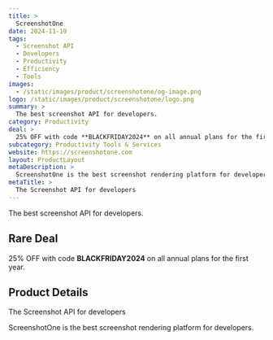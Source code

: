 ```yaml
---
title: >
  ScreenshotOne
date: 2024-11-19
tags:
  - Screenshot API
  - Developers
  - Productivity
  - Efficiency
  - Tools
images:
  - /static/images/product/screenshotone/og-image.png
logo: /static/images/product/screenshotone/logo.png
summary: >
  The best screenshot API for developers.
category: Productivity
deal: >
  25% OFF with code **BLACKFRIDAY2024** on all annual plans for the first year.
subcategory: Productivity Tools & Services
website: https://screenshotone.com
layout: ProductLayout
metaDescription: >
  ScreenshotOne is the best screenshot rendering platform for developers.
metaTitle: >
  The Screenshot API for developers
---
```

The best screenshot API for developers.

## Rare Deal

25% OFF with code **BLACKFRIDAY2024** on all annual plans for the first year.

## Product Details
The Screenshot API for developers

ScreenshotOne is the best screenshot rendering platform for developers.
